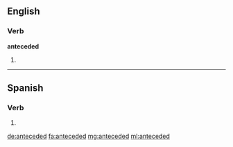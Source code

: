 ==English==

===Verb===
'''anteceded'''

# {{en-past of|antecede}}

----

==Spanish==

===Verb===
{{es-verb-form|anteceder}}

# {{es-verb form of|region=Spain|ending=er|mood=imperative|sense=affirmative|pers=2|formal=no|number=plural|anteceder}}

[[de:anteceded]]
[[fa:anteceded]]
[[mg:anteceded]]
[[ml:anteceded]]